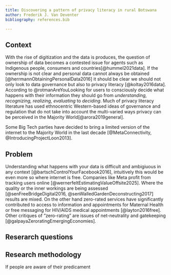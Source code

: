 ```yaml
---
title: Discovering a pattern of privacy literacy in rural Botswana
author: Frederik J. Van Deventer
bibliography: references.bib

---
```


## Context

With the rise of digitization and the data is produces, the question of ownership of data becomes a contested issue for agents such as Indigenous people, consumers and countries[@hummel2021data]. If the ownership is not clear and personal data cannot always be obtained [@herrmannObtainingPersonalData2016] it should be clear we should not only look to data governance but also to privacy literacy [@koltay2016data]. According to @rotmanAreYouLooking for users to consciously decide what happens with their information they should go from _understanding, recognizing, realizing, evaluating_ to _deciding_.
Much of privacy literacy literature has used ethnocentric Western-based ideas of governance and regulation that do not take into account the multi-varied ways privacy can be perceived in the Majority World[@arora2019general].

Some Big Tech parties have decided to bring a limited version of the internet to the Majority World in the last decade [@MetaConnectivity, @IntroducingProjectLoon2013].

## Problem

Understanding what happens with your data is difficult and ambigiuous in any context [@bartschControlYourFacebook2016], intuitively this would be even more so where internet is free. Companies like Meta profit from tracking users online [@wernerfeltEstimatingValueOffsite2025]. Where the quality or the inner workings are being assessed [@senFreeBridgeDigital2016, @senWalledGardenDeconstructing2017] results are mixed. On the other hand zero-rated services have significantly contributed to access to information and appointments for Maternal Health or free messaging for HIV/AIDS medical appointments [@layton2016free]. Other critiques of "zero-rating" are issues of net-neutrality and gatekeeping [@galpayaZeroratingEmergingEconomies].

## Reserarch questions

## Research methodology

If people are aware of their predicament